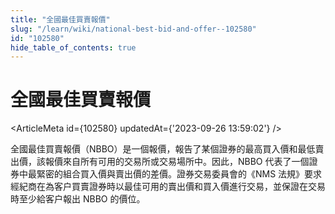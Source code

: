 ```yaml
---
title: "全國最佳買賣報價"
slug: "/learn/wiki/national-best-bid-and-offer--102580"
id: "102580"
hide_table_of_contents: true
---
```



# 全國最佳買賣報價

<ArticleMeta id={102580} updatedAt={'2023-09-26 13:59:02'} />
<div className='border-solid border-b border-t-0 my-4 border-[var(--ifm-color-gray-300)]' />

全國最佳買賣報價（NBBO）是一個報價，報告了某個證券的最高買入價和最低賣出價，該報價來自所有可用的交易所或交易場所中。因此，NBBO 代表了一個證券中最緊密的組合買入價與賣出價的差價。證券交易委員會的《NMS 法規》要求經紀商在為客户買賣證券時以最佳可用的賣出價和買入價進行交易，並保證在交易時至少給客户報出 NBBO 的價位。
